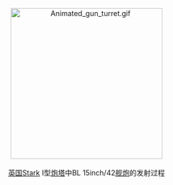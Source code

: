 <center>
[[File:Animated_gun_turret.gif|300px]]
<br><br>
[[英国|英国]]Stark I型[[炮塔|炮塔]]中BL 15inch/42[[舰炮|舰炮]]的发射过程
</center>